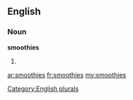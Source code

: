 ==English==

===Noun===
'''smoothies'''

# {{plural of|[[smoothie]]}}

[[Category:English plurals]]

[[ar:smoothies]]
[[fr:smoothies]]
[[my:smoothies]]